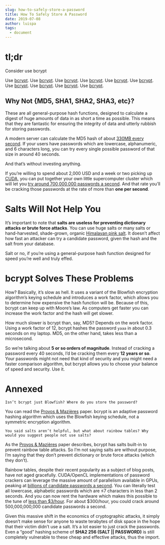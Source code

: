 ```yaml
---
slug: how-to-safely-store-a-password
title: How To Safely Store A Password
date: 2019-07-08
author: luispa
tags:
  - document
---
```





# tl;dr
Consider use bcrypt

Use [bcrypt](https://www.npmjs.com/package/bcrypt). Use [bcrypt](http://www.usenix.org/events/usenix99/provos.html). Use [bcrypt](https://github.com/codahale/bcrypt-ruby). Use [bcrypt](http://pypi.python.org/pypi/py-bcrypt/). Use [bcrypt](http://derekslager.com/blog/posts/2007/10/bcrypt-dotnet-strong-password-hashing-for-dotnet-and-mono.ashx). Use [bcrypt](http://p3rl.org/Authen::Passphrase::BlowfishCrypt). Use [bcrypt](http://www.mindrot.org/projects/jBCrypt/). Use [bcrypt](http://www.openwall.com/crypt/). Use [bcrypt](http://www.openwall.com/phpass/). Use [bcrypt](https://github.com/smarkets/erlang-bcrypt).

## Why Not {MD5, SHA1, SHA2, SHA3, etc}?

These are all general-purpose hash functions, designed to calculate a digest of huge amounts of data in as short a time as possible. This means that they are fantastic for ensuring the integrity of data and utterly rubbish for storing passwords.

A modern server can calculate the MD5 hash of about [330MB every second](http://www.cryptopp.com/benchmarks-amd64.html). If your users have passwords which are lowercase, alphanumeric, and 6 characters long, you can try every single possible password of that size in around 40 seconds.

And that’s without investing anything.

If you’re willing to spend about 2,000 USD and a week or two picking up [CUDA](http://www.nvidia.com/object/cuda_home.html), you can put together your own little supercomputer cluster which will let you [try around 700,000,000 passwords a second](http://www.win.tue.nl/cccc/sha-1-challenge.html). And that rate you’ll be cracking those passwords at the rate of more than **one per second**.

# Salts Will Not Help You

It’s important to note that **salts are useless for preventing dictionary attacks or brute force attacks**. You can use huge salts or many salts or hand-harvested, shade-grown, organic [Himalayan pink salt](http://en.wikipedia.org/wiki/Himalayan_salt). It doesn’t affect how fast an attacker can try a candidate password, given the hash and the salt from your database.

Salt or no, if you’re using a general-purpose hash function designed for speed you’re well and truly effed.

# bcrypt Solves These Problems

How? Basically, it’s slow as hell. It uses a variant of the Blowfish encryption algorithm’s keying schedule and introduces a work factor, which allows you to determine how expensive the hash function will be. Because of this, bcrypt can keep up with Moore’s law. As computers get faster you can increase the work factor and the hash will get slower.

How much slower is bcrypt than, say, MD5? Depends on the work factor. Using a work factor of 12, bcrypt hashes the password `yaaa` in about 0.3 seconds on my laptop. MD5, on the other hand, takes less than a microsecond.

So we’re talking about **5 or so orders of magnitude**. Instead of cracking a password every 40 seconds, I’d be cracking them every **12 years or so**. Your passwords might not need that kind of security and you might need a faster comparison algorithm, but bcrypt allows you to choose your balance of speed and security. Use it.

# Annexed

`Isn’t bcrypt just Blowfish? Where do you store the password?`

You can read the [Provos & Mazières](http://www.usenix.org/events/usenix99/provos.html) paper. bcrypt is an adaptive password hashing algorithm which uses the Blowfish keying schedule, not a symmetric encryption algorithm.


`You said salts aren’t helpful, but what about rainbow tables? Why would you suggest people not use salts?`

As the [Provos & Mazières](http://www.usenix.org/events/usenix99/provos.html) paper describes, bcrypt has salts built-in to prevent rainbow table attacks. So I’m not saying salts are without purpose, I’m saying that they don’t prevent dictionary or brute force attacks (which they don’t).

Rainbow tables, despite their recent popularity as a subject of blog posts, have not aged gracefully. CUDA/OpenCL implementations of password crackers can leverage the massive amount of parallelism available in GPUs, peaking at [billions of candidate passwords a second](http://www.golubev.com/hashgpu.htm). You can literally test all lowercase, alphabetic passwords which are ≤7 characters in less than 2 seconds. And you can now rent the hardware which makes this possible to the tune of [less than $3/hour](http://aws.amazon.com/ec2/#pricing). For about $300/hour, you could crack around 500,000,000,000 candidate passwords a second.

Given this massive shift in the economics of cryptographic attacks, it simply doesn’t make sense for anyone to waste terabytes of disk space in the hope that their victim didn’t use a salt. It’s a lot easier to just crack the passwords. Even a “good” hashing scheme of **SHA2 256 (SALT || PASSWORD)** is still completely vulnerable to these cheap and effective attacks, thus the import.

